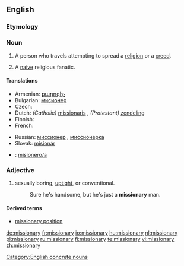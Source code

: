 {{wikipedia}}
==English==

===Etymology===
{{suffix|mission|ary}}

===Noun===
{{en-noun|missionar|ies}}

# A person who travels attempting to spread a [[religion]] or a [[creed]].
# {{pejorative}} A [[naive]] religious fanatic.

====Translations====
{{trans-top|person traveling to spread a religion}}
* Armenian: [[քարոզիչ]]
* Bulgarian: [[мисионер]] {{m}}
* Czech: {{t-|cs|misionář|m}}
* Dutch: ''(Catholic)'' [[missionaris]] {{m}}, ''(Protestant)'' [[zendeling]] {{m}}
* Finnish: {{t-|fi|lähetyssaarnaaja}}
* French: {{t+|fr|missionnaire|m}}
{{trans-mid}}
* Russian: [[миссионер]] {{m}}, [[миссионерка]] {{f}}
* Slovak: [[misionár]] {{m}}
* {{ttbc|Spanish}}: [[misionero/a]]
{{trans-bottom}}

===Adjective===
{{en-adj}}

# sexually boring, [[uptight]], or conventional.
#: Sure he's handsome, but he's just a '''missionary''' man.

====Derived terms====
* [[missionary position]]

[[Category:English concrete nouns]]

[[de:missionary]]
[[fr:missionary]]
[[io:missionary]]
[[hu:missionary]]
[[nl:missionary]]
[[pl:missionary]]
[[ru:missionary]]
[[fi:missionary]]
[[te:missionary]]
[[vi:missionary]]
[[zh:missionary]]